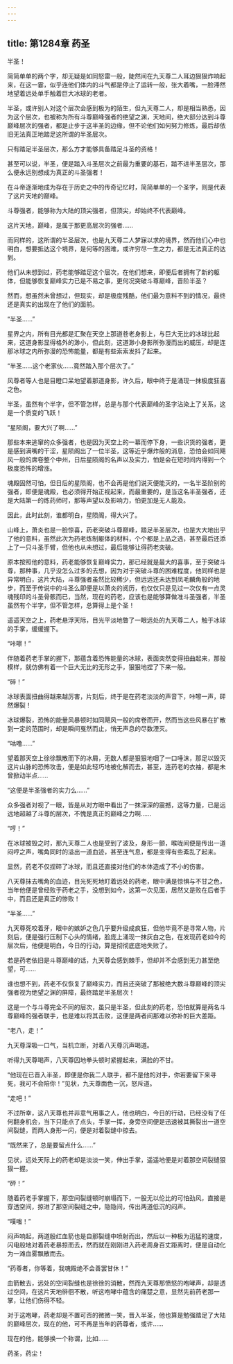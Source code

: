 ```yaml
---
---
---
```

title: 第1284章 药圣
---



半圣！

简简单单的两个字，却无疑是如同怒雷一般，陡然间在九天尊二人耳边狠狠炸响起来，在这一霎，似乎连他们体内的斗气都是停止了运转一般，张大着嘴，一脸滞然地望着远处单手触着巨大冰球的老者。

半圣，或许别人对这个层次会感到极为的陌生，但九天尊二人，却是相当熟悉，因为这个层次，也被称为所有斗尊巅峰强者的绝望之渊，天地间，绝大部分达到斗尊巅峰层次的强者，都是止步于这半圣的边缘，但不论他们如何努力修炼，最后却依旧无法真正地踏足这所谓的半圣层次。

只有踏足半圣层次，那么方才能够具备踏足斗圣的资格！

甚至可以说，半圣，便是踏入斗圣层次之前最为重要的基石，踏不进半圣层次，那么便永远别想成为真正的斗圣强者！

在斗帝逐渐地成为存在于历史之中的传奇记忆时，简简单单的一个圣字，则是代表了这片天地的巅峰。

斗尊强者，能够称为大陆的顶尖强者，但顶尖，却始终不代表巅峰。

这片天地，巅峰，是属于那更高层次的强者……

而同样的，这所谓的半圣层次，也是九天尊二人梦寐以求的境界，然而他们心中也明白，想要抵达这个境界，是何等的困难，或许穷尽一生之力，都是无法真正的达到。

他们从未想到过，药老能够踏足这个层次，在他们想来，即便后者拥有了新的躯体，但能够恢复巅峰实力已是不易之事，更何况突破斗尊巅峰，晋阶半圣？

然而，想虽然未曾想过，但现实，却是极度残酷，他们最为意料不到的情况，最终还是真实的出现在了他们的面前。

“半圣……”

星界之内，所有目光都是汇聚在天空上那道苍老身影上，与巨大无比的冰球比起来，这道身影显得格外的渺小，但此刻，这道渺小身影所弥漫而出的威压，却是连那冰球之内所弥漫的恐怖能量，都是有些索索发抖了起来。

“半圣……这个老家伙……竟然踏入那个层次了。”

风尊者等人也是目瞪口呆地望着那道身影，许久后，眼中终于是涌现一抹极度狂喜之色。

半圣，虽然有个半字，但不管怎样，总是与那个代表巅峰的圣字沾染上了关系，这是一个质变的飞跃！

“星陨阁，要大兴了啊……”

那些本来逃窜的众多强者，也是因为天空上的一幕而停下身，一些识货的强者，更是感到满嘴的干涩，星陨阁出了一位半圣，这等近乎爆炸般的消息，恐怕会如同飓风一般的席卷整个中州，日后星陨阁的名声以及实力，怕是会在短时间内得到一个极度恐怖的增涨。

魂殿固然可怕，但日后的星陨阁，也不会再是他们说灭便能灭的，一名半圣阶别的强者，即便是魂殿，也必须得开始正视起来，而最重要的，是当这名半圣强者，还是大陆第一的炼药师时，那等声望以及影响力，怕更加是无人能及。

因此，此时此刻，谁都明白，星陨阁，得大兴了。

山峰上，萧炎也是一脸惊喜，药老突破斗尊巅峰，踏足半圣层次，也是大大地出乎了他的意料，虽然此次为药老炼制躯体的材料，个个都是上品之选，甚至最后还添上了一只斗圣手臂，但他也从未想过，最后能够让得药老突破。

原本按照他的意料，药老能够恢复巅峰实力，那已经就是最大的喜事，至于突破斗尊，那种事，几乎没怎么过多的去想，因为对于突破斗尊的困难程度，他同样也是异常明白，这片大陆，斗尊强者虽然比较稀少，但远远还未达到凤毛麟角般的地步，而至于传说中的斗圣么即便是以萧炎的阅历，也仅仅只是见过一次仅有一点灵魂残印的斗圣骨骸而已，当然，现在的药老，应该也是能够算做准斗圣强者，半圣虽然有个半字，但不管怎样，总算得上是个圣！

遥遥天空之上，药老悬浮天际，目光平淡地瞥了一眼远处的九天尊二人，触于冰球的手掌，缓缓握下。

“咔嚓！”

伴随着药老手掌的握下，那蕴含着恐怖能量的冰球，表面突然变得扭曲起来，那般模样，就仿佛有着一个巨大无比的无形之手，狠狠地捏了下来一般。

“碎！”

冰球表面扭曲得越来越厉害，片刻后，终于是在药老淡淡的声音下，咔嚓一声，砰然爆裂！

冰球爆裂，恐怖的能量风暴顿时如同飓风一般的席卷而开，然而当这些风暴在扩散到一定的范围时，却是瞬间戛然而止，悄无声息的尽数湮灭。

“咕噜……”

望着那天空上徐徐飘散而下的冰屑，无数人都是狠狠地咽了一口唾沫，那足以毁灭这片山脉的恐怖攻击，便是如此轻巧地被化解而去，甚至，连药老的衣袖，都是未曾掀动半点……

“这便是半圣强者的实力么……”

众多强者对视了一眼，皆是从对方眼中看出了一抹深深的震撼，这等力量，已是远远地超越了斗尊的层次，不愧是真正的巅峰之力啊……

“哼！”

在冰球被毁之时，那九天尊二人也是受到了波及，身形一颤，喉咙间便是传出一道闷哼之声，嘴角同时的溢出一道血迹，甚至连气息，都是变得有些紊乱了起来。

显然，药老不仅捏碎了冰球，而且还直接对他们的本体造成了不小的伤害。

八天尊抹去嘴角的血迹，目光死死地盯着远处的药老，眼中满是惊惧与不甘之色，当年他便是曾经败于药老之手，没想到如今，这第一次见面，居然又是败在后者手中，而且还是真正的惨败！

“半圣……”

九天尊死咬着牙，眼中的嫉妒之色几乎要升级成疯狂，但他毕竟不是寻常人物，片刻后，便是强行压制下心头的情绪，脸庞上涌现一抹灰白之色，在发现药老如今的层次后，他便是明白，今日的行动，算是彻彻底底地失败了。

若是药老依旧是斗尊巅峰的话，九天尊会感到棘手，但却并不会感到无力甚至绝望，可……

谁也想不到，药老不仅恢复了巅峰实力，而且还突破了那被绝大数斗尊巅峰的顶尖强者视为绝望之渊的屏障，最终踏足半圣层次！

这是一个与斗尊完全不同的层次，虽只是半圣，但此刻的药老，恐怕就算是两名斗尊巅峰的强者联手，也是难以将其击败，这便是两者间那难以弥补的巨大差距。

“老八，走！”

九天尊深吸一口气，当机立断，对着八天尊沉声喝道。

听得九天尊喝声，八天尊囚地拳头顿时紧握起来，满脸的不甘。

“他现在已晋入半圣，即便是你我二人联手，都不是他的对手，你若要留下来寻死，我可不会陪你！”见状，九天尊面色一沉，怒斥道。

“走吧！”

不过所幸，这八天尊也并非意气用事之人，他也明白，今日的行动，已经没有了任何翻身机会，当下只能点了点头，手掌一挥，身旁空间便是迅速被其撕裂出一道空间裂缝，而两人身形一闪，便是对着裂缝中掠去。

“既然来了，总是要留点什么……”

见状，远处天际上的药老却是淡淡一笑，伸出手掌，遥遥地便是对着那空间裂缝狠狠一握。

“砰！”

随着药老手掌握下，那空间裂缝顿时崩塌而下，一股无以伦比的可怕劲风，直接是穿透空间，掠进了那空间裂缝之中，隐隐间，传出两道低沉的闷声。

“噗嗤！”

闷声响起，两道殷红血箭也是自那裂缝中喷射而出，然后以一种极为迅猛的速度，闪电般地对着药老暴掠而去，然而就在刚刚进入药老周身百丈距离时，便是自动化为一滩血雾飘散而去。

“药尊者，你等着，我魂殿绝不会善罢甘休！”

血箭散去，远处的空间裂缝也是徐徐的消散，然而九天尊那愤怒的咆哮声，却是透过空间，在这片天地徘徊不散，听这咆哮中蕴含的痛楚之意，显然先前药老那一掌，让他们伤得不轻。

对于这咆哮，药老却是不置可否的微微一笑，晋入半圣，他也算是勉强踏足了大陆的巅峰层次，现在的他，可不再是当年的药尊者，或许……

现在的他，能够换一个称谓，比如……

药圣，药尘！